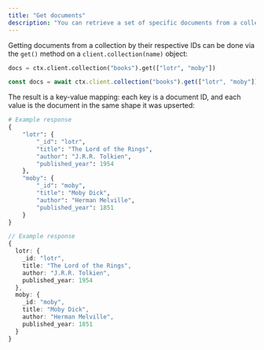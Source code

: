 ```yaml
---
title: "Get documents"
description: "You can retrieve a set of specific documents from a collection by calling `client.collection(name).get([ids])`."
---
```


Getting documents from a collection by their respective IDs can be done via the `get()` method on a `client.collection(name)` object:

<CodeGroup>

```python Python
docs = ctx.client.collection("books").get(["lotr", "moby"])
```


```typescript Javascript
const docs = await ctx.client.collection("books").get(["lotr", "moby"])
```

</CodeGroup>

The result is a key-value mapping: each key is a document ID, and each value is the document in the same shape it was upserted:

<CodeGroup>

```python Python
# Example response
{
    "lotr": {
		"_id": "lotr",
        "title": "The Lord of the Rings",
        "author": "J.R.R. Tolkien",
        "published_year": 1954
    },
    "moby": {
		"_id": "moby",
        "title": "Moby Dick",
        "author": "Herman Melville",
        "published_year": 1851
    }
}
```


```typescript Javascript
// Example response
{
  lotr: {
	_id: "lotr",
    title: "The Lord of the Rings",
    author: "J.R.R. Tolkien",
    published_year: 1954
  },
  moby: {
	_id: "moby",
    title: "Moby Dick",
    author: "Herman Melville",
    published_year: 1851
  }
}
```

</CodeGroup>